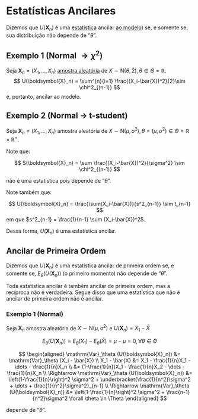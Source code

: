 # Estatísticas Ancilares

Dizemos que $U(\boldsymbol{X}_n)$ é uma [estatística](estatisticas.qmd) ancilar [ao modelo](modelo-estatistico.qmd)) se,
e somente se, sua distribuição não depende de "$\theta$".

## Exemplo 1 (Normal $\rightarrow \chi^2$)
Seja $\boldsymbol{X}_n = (X_1,\dots,X_n)$ [amostra aleatória](populacao-e-amostra.qmd#sec-aa)
de $X\sim\mathrm{N}(\theta,2),\theta \in \Theta=\mathbb{R}$.
$$
U(\boldsymbol{X}_n) = \sum^{n}{i=1} \frac{(X_i-\bar{X})^2}{2}\sim \chi^2_{(n-1)}
$$
é, portanto, ancilar ao modelo.

## Exemplo 2 (Normal $\rightarrow$ t-student)
Seja $\boldsymbol{X}_n = (X_1,\dots,X_n)$ amostra aleatória de
$X\sim\mathrm{N}(\mu,\sigma^2),\theta = (\mu,\sigma^2) \in \Theta=\mathbb{R}\times\mathbb{R}^+$.

Note que:

$$
S(\boldsymbol{X}_n) = \sum \frac{(X_i-\bar{X})^2}{\sigma^2} \sim \chi^2_{(n-1)}
$$

não é uma estatística pois depende de "$\theta$".

Note também que:

$$
U(\boldsymbol{X}_n) = \frac{\sum(X_i-\bar{X})}{s^2_{n-1}} \sim t_{n-1}
$$
em que $s^2_{n-1} = \frac{1}{n-1} \sum (X_i-\bar{X})^2$.

Dessa forma, $U(\boldsymbol{X}_n)$ é uma estatística ancilar.

## Ancilar de Primeira Ordem

Dizemos que $U(\boldsymbol{X}_n)$ é uma estatística ancilar de primeira ordem se, e somente se,
$E_{\theta}\left(U(\boldsymbol{X}_n)\right)$ (o primeiro momento) não depende de "$\theta$".

Toda estatística ancilar é também ancilar de primeira ordem, mas a recíproca não é verdadeira. Segue disso que uma
estatística que não é ancilar de primeira ordem não é ancilar.

### Exemplo 1 (Normal)
Seja $\boldsymbol{X}_n$ amostra aleatória de $X\sim\mathrm{N}(\mu,\sigma^2)$ e $U(\boldsymbol{X}_n) = X_1 - \bar{X}$

$$
E_\theta(U(\boldsymbol{X}_n)) = E_\theta(X_1) - E_\theta(\bar{X}) = \mu - \mu = 0, \forall \theta \in \Theta
$$

$$
\begin{aligned}
\mathrm{Var}_\theta (U(\boldsymbol{X}_n)) &= \mathrm{Var}_\theta (X_i - \bar{X}) \\
X_1 - \bar{X} &= X_1 - \frac{1}{n}X_1 - \dots - \frac{1}{n}X_n \\
&= (1-\frac{1}{n})X_1 - \frac{1}{n}X_2 - \dots - \frac{1}{n}X_n \\
\Rightarrow 
\mathrm{Var}_\theta (U(\boldsymbol{X}_n)) &= \left(1-\frac{1}{n}\right)^2 \sigma^2 + \underbracket{\frac{1}{n^2}\sigma^2 + \dots + \frac{1}{n^2}\sigma^2}_{n-1} \\
\Rightarrow 
\mathrm{Var}_\theta (U(\boldsymbol{X}_n)) &= \left(1-\frac{1}{n}\right)^2 \sigma^2 + \frac{n-1}{n^2}\sigma^2 \forall \theta \in \Theta
\end{aligned}
$$

depende de "$\theta$".
